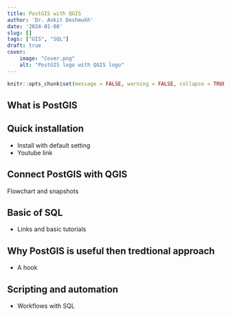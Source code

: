 ```yaml
---
title: PostGIS with QGIS
author: 'Dr. Ankit Deshmukh'
date: '2024-01-08'
slug: []
tags: ["GIS", "SQL"]
draft: true
cover:
    image: "Cover.png"
    alt: "PostGIS logo with QGIS logo"
---
```


```r
knitr::opts_chunk$set(message = FALSE, warning = FALSE, collapse = TRUE)
```

## What is PostGIS

## Quick installation
- Install with default setting
- Youtube link

## Connect PostGIS with QGIS
Flowchart and snapshots

## Basic of SQL 
- Links and basic tutorials 

## Why PostGIS is useful then tredtional approach 
- A hook

## Scripting and automation 
- Workflows with SQL 
